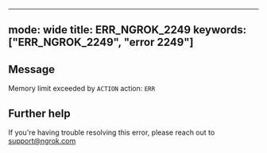 
---
mode: wide
title: ERR_NGROK_2249
keywords: ["ERR_NGROK_2249", "error 2249"]
---

## Message
Memory limit exceeded by `ACTION` action: `ERR`




## Further help
If you're having trouble resolving this error, please reach out to [support@ngrok.com](mailto:support@ngrok.com?subject=Help%20with%20ERR_NGROK_2249)

